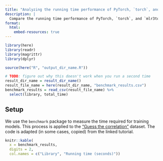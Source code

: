 ```yaml
---
title: "Analyzing the running time performance of PyTorch, `torch`, and `mlr3torch`"
description: |
  Compare the running time performance of PyTorch, `torch`, and `mlr3torch`.
format:
  html:
    embed-resources: true
---
```


```r
library(here)
library(readr)
library(magrittr)
library(dplyr)
```

```r
source(here("R", "output_dir_name.R"))
```

```r
# TODO: figure out why this doesn't work when you run a second time
result_dir_name = result_dir_name()
result_file_name = here(result_dir_name, "benchmark_results.csv")
benchmark_results = read_csv(result_file_name) %>%
  select(library, total_time)
```

## Setup

We use the `benchmark` package to measure the time required for training models. This process is applied to the ["Guess the correlation"](https://torch.mlverse.org/start/guess_the_correlation/) dataset. The code is adapted (in some cases, copied) from the linked tutorial.

```r
knitr::kable(
  x = benchmark_results,
  digits = 2,
  col.names = c("Library", "Running time (seconds)"))
```
